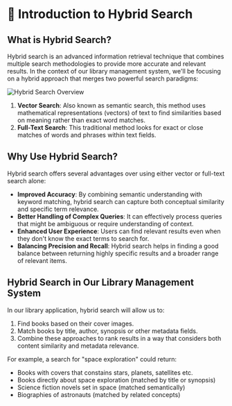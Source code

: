 # 📘 Introduction to Hybrid Search

## What is Hybrid Search?

Hybrid search is an advanced information retrieval technique that combines multiple search methodologies to provide more accurate and relevant results. In the context of our library management system, we'll be focusing on a hybrid approach that merges two powerful search paradigms:

![Hybrid Search Overview](/img/8-hybrid-search/1-overview.png)


1. **Vector Search**: Also known as semantic search, this method uses mathematical representations (vectors) of text to find similarities based on meaning rather than exact word matches.
2. **Full-Text Search**: This traditional method looks for exact or close matches of words and phrases within text fields.

## Why Use Hybrid Search?

Hybrid search offers several advantages over using either vector or full-text search alone:

- **Improved Accuracy**: By combining semantic understanding with keyword matching, hybrid search can capture both conceptual similarity and specific term relevance.
- **Better Handling of Complex Queries**: It can effectively process queries that might be ambiguous or require understanding of context.
- **Enhanced User Experience**: Users can find relevant results even when they don't know the exact terms to search for.
- **Balancing Precision and Recall**: Hybrid search helps in finding a good balance between returning highly specific results and a broader range of relevant items.

## Hybrid Search in Our Library Management System

In our library application, hybrid search will allow us to:

1. Find books based on their cover images.
2. Match books by title, author, synopsis or other metadata fields.
3. Combine these approaches to rank results in a way that considers both content similarity and metadata relevance.

For example, a search for "space exploration" could return:

- Books with covers that constains stars, planets, satellites etc. 
- Books directly about space exploration (matched by title or synopsis)
- Science fiction novels set in space (matched semantically)
- Biographies of astronauts (matched by related concepts)